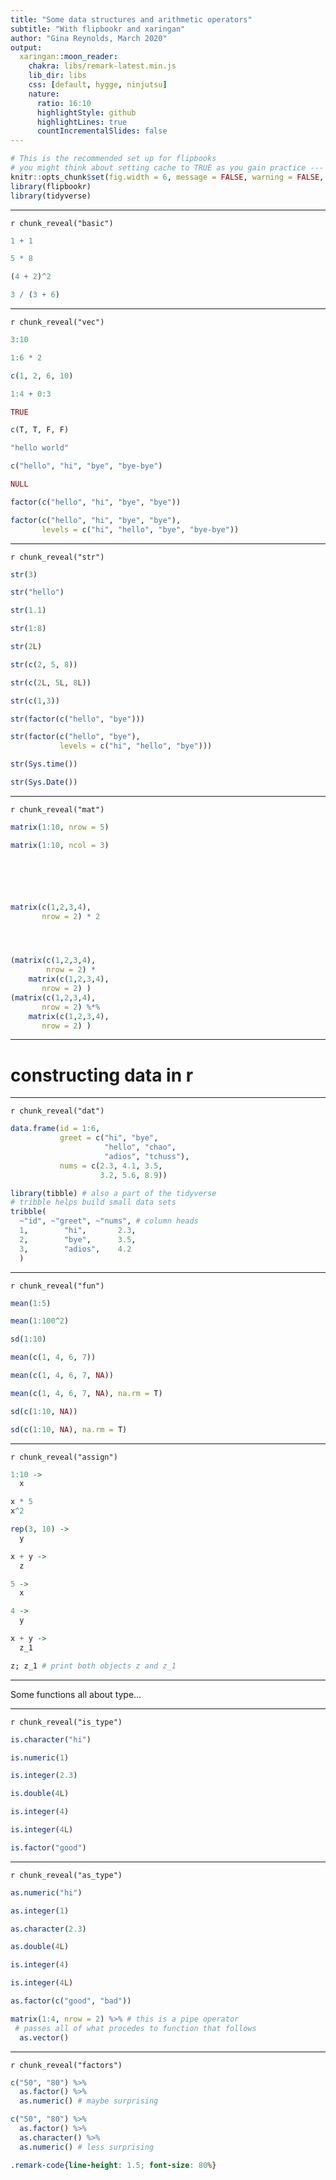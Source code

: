 ```yaml
---
title: "Some data structures and arithmetic operators"
subtitle: "With flipbookr and xaringan"
author: "Gina Reynolds, March 2020"
output:
  xaringan::moon_reader:
    chakra: libs/remark-latest.min.js
    lib_dir: libs
    css: [default, hygge, ninjutsu]
    nature:
      ratio: 16:10
      highlightStyle: github
      highlightLines: true
      countIncrementalSlides: false
---
```




```r
# This is the recommended set up for flipbooks
# you might think about setting cache to TRUE as you gain practice --- building flipbooks from scracth can be time consuming
knitr::opts_chunk$set(fig.width = 6, message = FALSE, warning = FALSE, comment = "", cache = FALSE, fig.retina = 3)
library(flipbookr)
library(tidyverse)
```

---

`r chunk_reveal("basic")`

```r
1 + 1

5 * 8

(4 + 2)^2

3 / (3 + 6)
```


---

`r chunk_reveal("vec")`

```r
3:10

1:6 * 2

c(1, 2, 6, 10)

1:4 + 0:3

TRUE

c(T, T, F, F)

"hello world"

c("hello", "hi", "bye", "bye-bye")

NULL

factor(c("hello", "hi", "bye", "bye"))

factor(c("hello", "hi", "bye", "bye"), 
       levels = c("hi", "hello", "bye", "bye-bye"))
```


---

`r chunk_reveal("str")`


```r
str(3)

str("hello")

str(1.1)

str(1:8)

str(2L)

str(c(2, 5, 8))

str(c(2L, 5L, 8L))

str(c(1,3))

str(factor(c("hello", "bye")))

str(factor(c("hello", "bye"), 
           levels = c("hi", "hello", "bye")))

str(Sys.time())

str(Sys.Date())
```



---

`r chunk_reveal("mat")`

```r
matrix(1:10, nrow = 5)

matrix(1:10, ncol = 3)






matrix(c(1,2,3,4), 
       nrow = 2) * 2




(matrix(c(1,2,3,4), 
        nrow = 2) *
    matrix(c(1,2,3,4), 
       nrow = 2) )
(matrix(c(1,2,3,4), 
       nrow = 2) %*%
    matrix(c(1,2,3,4), 
       nrow = 2) )
```

---

# constructing data in r

---

`r chunk_reveal("dat")`

```r
data.frame(id = 1:6, 
           greet = c("hi", "bye", 
                     "hello", "chao",
                     "adios", "tchuss"),
           nums = c(2.3, 4.1, 3.5, 
                    3.2, 5.6, 8.9))

library(tibble) # also a part of the tidyverse
# tribble helps build small data sets
tribble(
  ~"id", ~"greet", ~"nums", # column heads
  1,        "hi",       2.3, 
  2,        "bye",      3.5,
  3,        "adios",    4.2
  )
```




---

`r chunk_reveal("fun")`

```r
mean(1:5)

mean(1:100^2)

sd(1:10)

mean(c(1, 4, 6, 7))

mean(c(1, 4, 6, 7, NA))

mean(c(1, 4, 6, 7, NA), na.rm = T)

sd(c(1:10, NA))

sd(c(1:10, NA), na.rm = T)
```


---

`r chunk_reveal("assign")`

```r
1:10 ->
  x

x * 5
x^2

rep(3, 10) ->
  y 

x + y ->
  z

5 -> 
  x

4 ->
  y

x + y ->
  z_1

z; z_1 # print both objects z and z_1
```


---

Some functions all about type...


---


`r chunk_reveal("is_type")`

```r
is.character("hi")

is.numeric(1)

is.integer(2.3)

is.double(4L)

is.integer(4)

is.integer(4L)

is.factor("good")
```

---

`r chunk_reveal("as_type")`

```r
as.numeric("hi")

as.integer(1)

as.character(2.3)

as.double(4L)

is.integer(4)

is.integer(4L)

as.factor(c("good", "bad"))

matrix(1:4, nrow = 2) %>% # this is a pipe operator
 # passes all of what procedes to function that follows
  as.vector()
```


---

`r chunk_reveal("factors")`

```r
c("50", "80") %>% 
  as.factor() %>% 
  as.numeric() # maybe surprising

c("50", "80") %>% 
  as.factor() %>% 
  as.character() %>% 
  as.numeric() # less surprising
```



```css
.remark-code{line-height: 1.5; font-size: 80%}
```
